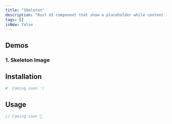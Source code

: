 ```yaml
---
title: "Skeleton"
description: "Rust UI component that show a placeholder while content is loading."
tags: []
isNew: false
---
```



<MdxDemoSkeleton />





## Demos

### 1. Skeleton Image

<MdxDemoSkeletonImage />





## Installation

```bash
#  Coming soon :)
```




## Usage

```rust
// Coming soon 🦀
```

